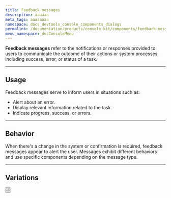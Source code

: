 ```yaml
---
title: Feedback messages
description: aaaaaa
meta_tags: aaaaaaaa
namespace: docs_devtools_console_components_dialogs
permalink: /documentation/products/console-kit/components/feedback-messages/
menu_namespace: docConsoleMenu
---
```



**Feedback messages** refer to the notifications or responses provided to users to communicate the outcome of their actions or system processes, including success, error, or status of a task.

---

## Usage

Feedback messages serve to inform users in situations such as:

- Alert about an error.
- Display relevant information related to the task.
- Indicate progress, success, or errors.

---

## Behavior

When there's a change in the system or confirmation is required, feedback messages appear to alert the user. Messages exhibit different behaviors and use specific components depending on the message type.

---

## Variations

<Button href="#" text="Inline messages" variant="secondary"></Button>
<br />
<Button href="#" text="Alerts" variant="secondary"></Button>
<br />
<Button href="#" text="Toasts" variant="secondary"></Button>